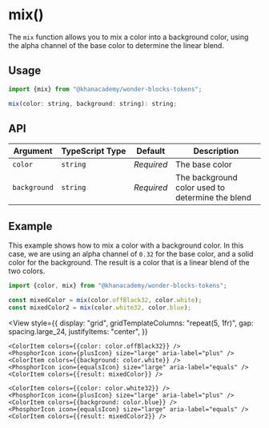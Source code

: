 

<Meta title="Tokens / Exports / mix" />

# mix()

The `mix` function allows you to mix a color into a background color, using the
alpha channel of the base color to determine the linear blend.

## Usage

```js
import {mix} from "@khanacademy/wonder-blocks-tokens";

mix(color: string, background: string): string;
```

## API

| Argument     | TypeScript Type | Default    | Description                                      |
| ------------ | --------------- | ---------- | ------------------------------------------------ |
| `color`      | `string`        | _Required_ | The base color                                   |
| `background` | `string`        | _Required_ | The background color used to determine the blend |

## Example

This example shows how to mix a color with a background color. In this case, we
are using an alpha channel of `0.32` for the base color, and a solid color for
the background. The result is a color that is a linear blend of the two colors.

```typescript
import {color, mix} from "@khanacademy/wonder-blocks-tokens";

const mixedColor = mix(color.offBlack32, color.white);
const mixedColor2 = mix(color.white32, color.blue);
```


<View
    style={{
        display: "grid",
        gridTemplateColumns: "repeat(5, 1fr)",
        gap: spacing.large_24,
        justifyItems: "center",
    }}

>

    <ColorItem colors={{color: color.offBlack32}} />
    <PhosphorIcon icon={plusIcon} size="large" aria-label="plus" />
    <ColorItem colors={{background: color.white}} />
    <PhosphorIcon icon={equalsIcon} size="large" aria-label="equals" />
    <ColorItem colors={{result: mixedColor}} />

    <ColorItem colors={{color: color.white32}} />
    <PhosphorIcon icon={plusIcon} size="large" aria-label="plus" />
    <ColorItem colors={{background: color.blue}} />
    <PhosphorIcon icon={equalsIcon} size="large" aria-label="equals" />
    <ColorItem colors={{result: mixedColor2}} />

</View>
